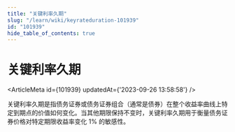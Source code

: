 ```yaml
---
title: "关键利率久期"
slug: "/learn/wiki/keyrateduration-101939"
id: "101939"
hide_table_of_contents: true
---
```



# 关键利率久期

<ArticleMeta id={101939} updatedAt={'2023-09-26 13:58:58'} />
<div className='border-solid border-b border-t-0 my-4 border-[var(--ifm-color-gray-300)]' />

关键利率久期是指债务证券或债务证券组合（通常是债券）在整个收益率曲线上特定到期点的价值如何变化。当其他期限保持不变时，关键利率久期用于衡量债务证券价格对特定期限收益率变化 1% 的敏感性。
